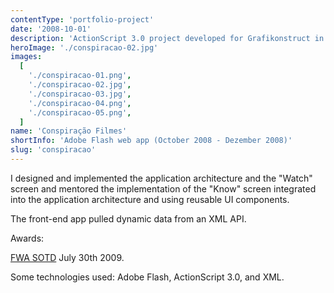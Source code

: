 ```yaml
---
contentType: 'portfolio-project'
date: '2008-10-01'
description: 'ActionScript 3.0 project developed for Grafikonstruct in 2008.'
heroImage: './conspiracao-02.jpg'
images:
  [
    './conspiracao-01.png',
    './conspiracao-02.jpg',
    './conspiracao-03.jpg',
    './conspiracao-04.png',
    './conspiracao-05.png',
  ]
name: 'Conspiração Filmes'
shortInfo: 'Adobe Flash web app (October 2008 - Dezember 2008)'
slug: 'conspiracao'
---
```



I designed and implemented the application architecture and the "Watch" screen and mentored the implementation of the "Know" screen integrated into the application architecture and using reusable UI components.

The front-end app pulled dynamic data from an XML API.

Awards:

[FWA SOTD](https://thefwa.com/cases/grupo-conspiracao) July 30th 2009.

Some technologies used: Adobe Flash, ActionScript 3.0, and XML.

<br />
<br />

<FlexBoxRowSpaceBetween>
  <LinkButtonLeftArrowIcon text="Schin Casa com Tudo" to="/portfolio/schin-casa-com-tudo/" />
  <LinkButtonRightArrowIcon text="Pepsi" to="/portfolio/pepsi/" />
</FlexBoxRowSpaceBetween>
